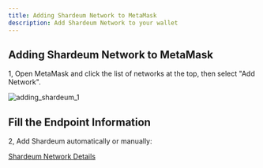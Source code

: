 ```yaml
---
title: Adding Shardeum Network to MetaMask
description: Add Shardeum Network to your wallet
---
```


## Adding Shardeum Network to MetaMask

1, Open MetaMask and click the list of networks at the top, then select "Add Network".

![adding_shardeum_1](/img/adding_shardeum/adding_shardeum_1.jpg)

## Fill the Endpoint Information

2, Add Shardeum automatically or manually:

[Shardeum Network Details](/network/endpoints)
